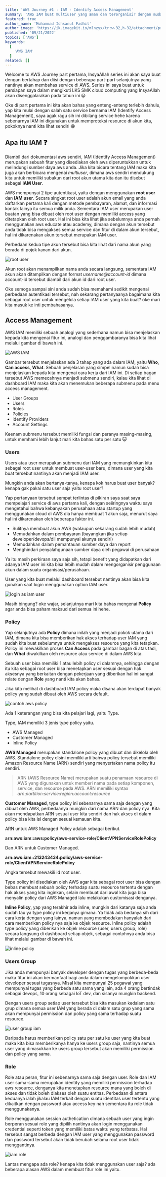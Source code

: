 ```yaml
---
title: 'AWS Journey #1 : IAM - Identify Access Management'
summary: 'AWS IAM buat multiuser yang aman dan terorganisir dengan mudah, mari kita pelajari.'
featured: true
author_name: 'Muhammad Ichsanul Fadhil'
author_image: 'https://ik.imagekit.io/mlnzyx/tr:w-32,h-32/attachment/profile.webp'
published: '09/21/2022'
topics: ['AWS']
keywords:
  [
    'AWS IAM'
  ]
related: []
---
```



Welcome to AWS Journey part pertama, InsyaAllah series ini akan saya buat dengan bertahap dan diisi dengan beberapa part-part selanjutnya yang nantinya akan membahas service di AWS. Series ini saya buat untuk persiapan saya dalam mengikuti LKS SMK cloud computing yang InsyaAllah akan disenggalarakan pada tahun ini 😀

Oke di part pertama ini kita akan bahas yang enteng-enteng terlebih dahulu, yap kita mulai dengan salah satu service bernama IAM (Identify Access Management), saya agak ragu sih ini dibilang service hehe karena sebenarnya IAM ini digunakan untuk memproteksi resource di akun kita, pokoknya nanti kita lihat sendiri 😁

## Apa itu IAM ❓

Diambil dari dokumentasi aws sendiri, IAM (Identify Access Management) merupakan sebuah fitur yang disediakan oleh aws diperuntukkan untuk melindungi sumber daya aws anda. Jika kita bicara tentang IAM maka kita juga akan berbicara mengenai *multiuser*, dimana aws sendiri mendukung kita untuk memiliki subakun dari root akun utama kita dan itu disebut sebagai **IAM User**. 

AWS mempunyai 2 tipe autentikasi, yaitu dengan menggunakan **root user** dan **IAM user**. Secara singkat root user adalah akun email yang anda daftarkan pertama kali dengan metode pembayaran, alamat, dan informasi kontak lainya itu semua milik anda. Sementara IAM user merupakan user buatan yang bisa dibuat oleh root user dengan memiliki access yang ditetapkan oleh root user. Hal ini bisa kita lihat jika sebelumnya anda pernah menggunakan aws educate atau academy, dimana dengan akun tersebut anda tidak bisa mengakses semua service dan fitur di dalam akun tersebut, hal ini dikarenakan akun tersebut merupakan IAM user.

Perbedaan kedua tipe akun tersebut bisa kita lihat dari nama akun yang berada di pojok kanan dari akun.

![root user](https://ik.imagekit.io/uvma3bkbp/Screenshot_from_2022-09-21_20-09-32_8Cs15neQ2.png?ik-sdk-version=javascript-1.4.3&updatedAt=1663765864616 'root user')

Akun root akan menampilkan nama anda secara langsung, sementara IAM akun akan ditampilkan dengan format *username@account-id* dimana account-id tersebut diambil dari akun id dari root user.

Oke semoga sampai sini anda sudah bisa memahami sedikit mengenai perbedaan autentikasi tersebut, nah sekarang pertanyaanya bagaimana kita sebagai root user untuk mengelola setiap IAM user yang kita buat? oke mari kita masuk ke inti pembahasanya.

## Access Management

AWS IAM memiliki sebuah analogi yang sederhana namun bisa menjelaskan kepada kita mengenai fitur ini, analogi dan penggambaranya bisa kita lihat melalui gambar di bawah ini.

![AWS IAM](https://ik.imagekit.io/uvma3bkbp/iam-how-it-works-diagram.04a2c4e4a1e8848155840676fa97ff2146d19012_QmfHLtOUn.png?ik-sdk-version=javascript-1.4.3&updatedAt=1663849521797 'AWS IAM')

Gambar tersebut menjelaskan ada 3 tahap yang ada dalam IAM, yaitu **Who**, **Can access**, **What**. Sebuah penjelasan yang simpel namun sudah bisa menjelaskan kepada kita mengenai cara kerja dari IAM ini. Di setiap bagan tersebut AWS memecahnya menjadi submenu sendiri, kalau kita lihat di dashboard IAM maka kita akan menemukan beberapa submenu pada menu access management.

* User Groups
* Users
* Roles 
* Policies
* Identify Providers
* Account Settings

Keenam submenu tersebut memiliki fungsi dan peranya masing-masing, untuk memhami lebih lanjut mari kita bahas satu per satu 😺

### Users

Users atau user merupakan submenu dari IAM yang memungkinkan kita sebagai root user untuk membuat user-user baru, dimana user yang kita buat tersebut nantinya akan menjadi IAM user.

Mungkin anda akan bertanya-tanya, kenapa kok harus buat user banyak? kenapa gak pakai satu user saja yaitu root user?

Yap pertanyaan tersebut sempat terlintas di pikiran saya saat saya mempelajari service di aws pertama kali, dengan seiiringnya waktu saya mengetahui bahwa kebanyakan perusahaan atau startup yang menggunakan cloud di AWS dia hanya membuat 1 akun saja, menurut saya hal ini dikarenakan oleh beberapa faktor ini.

* Sulitnya membuat akun AWS (walaupun sekarang sudah lebih mudah)
* Memudahkan dalam pembayaran (bayangkan jika setiap developer/devops/dll mempunyai akunya sendiri)
* Memudahkan dalam pemantauan sumber daya dan report
* Menghindari penyalahgunaan sumber daya oleh pegawai di perusahaan

Ya itu masih perkiraan saya saja sih, tetapi benefit yang didapatkan dari adanya IAM user ini kita bisa lebih mudah dalam mengorganisir penggunaan akun dalam suatu organisasi/perusahaan. 

User yang kita buat melalui dashboard tersebut nantinya akan bisa kita gunakan saat login menggunakan option IAM user.

![login as iam user](https://ik.imagekit.io/uvma3bkbp/Screenshot_from_2022-09-22_19-41-21_9rmDBwofJ.png?ik-sdk-version=javascript-1.4.3&updatedAt=1663850514586 'login as iam user')

Masih bingung? oke wajar, selanjutnya mari kita bahas mengenai **Policy** agar anda bisa paham maksud dari semua ini hehe.

### Policy

Yap selanjutnya ada **Policy** dimana inilah yang menjadi pokok utama dari IAM, dimana kita bisa memberikan hak akses terhadap user IAM yang sudah kita buat sebelumnya untuk mengakses resource yang kita tetapkan. Policy ini mewakilkan proses **Can Access** pada gambar bagan di atas tadi, dan **What** diwakilkan oleh resource atau service di dalam AWS kita.

Sebuah user bisa memiliki 1 atau lebih policy di dalamnya, sehingga dengan itu kita sebagai root user bisa menetapkan user sesuai dengan hak aksesnya yang berkaitan dengan pekerjaan yang diberikan hal ini sangat relate dengan **Role** yang nanti kita akan bahas.

Jika kita melihat di dashboard IAM policy maka disana akan terdapat banyak policy yang sudah dibuat oleh AWS secara default.

![contoh aws policy](https://ik.imagekit.io/uvma3bkbp/Screenshot_from_2022-09-24_07-32-30_mwaBse2ml.png?ik-sdk-version=javascript-1.4.3&updatedAt=1663979926552 'contoh aws policy')

Ada 1 keterangan yang bisa kita pelajari lagi, yaitu Type.

Type, IAM memiliki 3 jenis type policy yaitu.

* AWS Managed
* Customer Managed
* Inline Policy

**AWS Managed** merupakan standalone policy yang dibuat dan dikelola oleh AWS. Standalone policy disini memiliki arti bahwa policy tersebut memiliki Amazon Resource Name (ARN) sendiri yang menyertakan nama policy itu sendiri.

> ARN (AWS Resource Name) merupakan suatu penamaan resource di AWS yang digunakan untuk memberi nama pada setiap komponen, service, dan resource pada AWS. ARN memiliki syntax *arn:partition:service:region:account:resource*

**Customer Managed**, type policy ini sebenarnya sama saja dengan yang dibuat oleh AWS, perbedaanya mungkin dari nama ARN dan policy nya. Kita akan mendapatkan ARN sesuai user kita sendiri dan hak akses di dalam policy bisa kita isi dengan sesuai kemauan kita.

ARN untuk AWS Managed Policy adalah sebagai berikut.

**arn:aws:iam::aws:policy/aws-service-role/ClientVPNServiceRolePolicy**

Dan ARN untuk Customer Managed.

**arn:aws:iam::213243434:policy/aws-service-role/ClientVPNServiceRolePolicy**

Angka tersebut mewakili id root user.

Type policy ini disediakan oleh AWS agar kita sebagai root user bisa dengan bebas membuat sebuah policy terhadap suatu resource tertentu dengan hak akses yang kita inginkan, selain membuat dari awal kita juga bisa menyalin policy dari AWS Managed lalu melakukan customisasi denganya.

**Inline Policy**, yap yang terakhir ada inline, mungkin dari katanya saja anda sudah tau ya type policy ini kerjanya gimana. Ya tidak ada bedanya sih dari cara kerja dengan yang lainya, namun yang membedakan hanyalah dari cara memberikan policy nya saja ke objek resource. Inline policy adalah type policy yang diberikan ke objek resource (user, users group, role) secara langsung di dashboard setiap objek, sebagai contohnya anda bisa lihat melalui gambar di bawah ini.

![inline policy](https://ik.imagekit.io/uvma3bkbp/Screenshot_from_2022-09-25_09-49-09_9S40hP4xH.png?ik-sdk-version=javascript-1.4.3&updatedAt=1664074390236 'inline policy')

### Users Group

Jika anda mempunyai banyak developer dengan tugas yang berbeda-beda maka fitur ini akan bermanfaat bagi anda dalam mengelompokkan user developer sesuai tugasnya. Misal kita mempunyai 25 pegawai yang mempunyai tugas yang berbeda satu sama yang lain, ada 4 orang bertindak sebagai devops, 10 orang sebagai IoT dev, dan sisanya mungkin backend. 

Dengan users group setiap user tersebut bisa kita masukan kedalam satu grup dimana semua user IAM yang berada di dalam satu grup yang sama akan mempunyai permission dan policy yang sama terhadap suatu resource.

![user group iam](https://ik.imagekit.io/uvma3bkbp/Relationship_Between_Entities_Example.diagram_uKuPkFWlB.png?ik-sdk-version=javascript-1.4.3&updatedAt=1664075167126 'user group iam')

Daripada harus memberikan policy satu per satu ke user yang kita buat maka kita bisa memberikanya hanya ke users group saja, nantinya semua user yang dimasukkan ke users group tersebut akan memiliki permission dan policy yang sama.

### Role

Role atau peran, fitur ini sebenarnya sama saja dengan user. Role dan IAM user sama-sama merupakan identity yang memiliki permission terhadap aws resource, denganya kita menetapkan resource mana yang boleh di akses dan tidak boleh diakses oleh suatu entitas. Perbedaan di antara keduanya ialah jikalau IAM terkait dengan suatu identitas user tertentu yang dikaitkan dengan password atau access key nah sementara itu role tidak menggunakanya.

Role menggunakan session authetication dimana sebuah user yang ingin berperan sesuai role yang dipilih nantinya akan login menggunakan credential seperti token yang memiliki batas waktu yang terbatas. Hal tersebut sangat berbeda dengan IAM user yang menggunakan password dan password tersebut akan tidak berubah selama root user tidak menggantinya.

![iam role](https://ik.imagekit.io/uvma3bkbp/Screenshot_from_2022-09-25_11-37-13_j1ZA07kJX.png?ik-sdk-version=javascript-1.4.3&updatedAt=1664080659832 'iam role')

Lantas mengapa ada role? kenapa kita tidak menggunakan user saja? ada beberapa alasan AWS dalam membuat fitur role ini yaitu.

